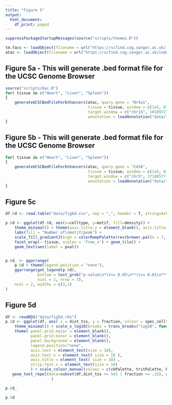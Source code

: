 ```yaml
---
title: "Figure 5"
output:
  html_document:
    df_print: paged
---
```



```r
suppressPackageStartupMessages(source("scripts/themes.R"))

```
```r
tm.facs <- loadObject(filename = url("https://scfind.cog.sanger.ac.uk/indexes/tm_facs.rds"))
atac <- loadObject(filename = url("https://scfind.cog.sanger.ac.uk/indexes/atacseq.rds"))
```

## Figure 5a - This will generate .bed format file for the UCSC Genome Browser
```r
source("scripts/6ac.R")
for( tissue in c("Heart", "Liver", "Spleen"))
{
    generateUCSCBedFileForEnhancers(atac, query.gene = "Nr4a1", 
                                    tissue = tissue, window = c(1e5, 0), 
                                    target.window = c("chr15", 101097277, 101105225 ), 
                                    annotation = loadAnnotation("data/fig6ac.tsv"))
}
```


## Figure 5b - This will generate .bed format file for the UCSC Genome Browser
```r
for( tissue in c("Heart", "Liver", "Spleen"))
{
    generateUCSCBedFileForEnhancers(atac, query.gene = "Cd36", 
                                    tissue = tissue, window = c(1e5, 0), 
                                    target.window = c("chr5", 17188577, 17388756 ), 
                                    annotation = loadAnnotation("data/fig6ac.tsv"))
}
```


## Figure 5c
```r
df.6d <- read.table("data/fig6d.csv", sep = ",", header = T, stringsAsFactors = F)

p.6d <- ggplot(df.6d, aes(x=celltype, y=motif, fill=density)) + 
    theme_minimal() + theme(axis.title.y = element_blank(), axis.title.x = element_blank(), axis.text.x=element_text(hjust = 0, angle = -30),  text = element_text(size = 14), strip.text.x = element_blank(), panel.grid.major = element_blank(), panel.grid.minor = element_blank()) + 
    labs(fill = "Number of\nmotif/peak") +
    scale_fill_gradient2(high = colorRampPalette(rev(brewer.pal(n = 7, name ="RdPu")))(1)) + 
    facet_wrap(~ tissue, scales = 'free_x') + geom_tile() +
    geom_text(aes(label = pval))


p.6d_ <- ggarrange(
    p.6d + theme(legend.position = "none"), 
    ggarrange(get_legend(p.6d),
              bottom = text_grob("p-value\n*\t<= 0.05\n**\t<= 0.01\n***\t<= 0.001"),
              ncol = 1, nrow = 3),
    ncol = 2, widths = c(3,1)
)
```

## Figure 5d
```r
df <- readRDS("data/fig5d.rds")
p.5d <- ggplot(df, aes( x = dist_tss, y = fraction, colour = spec_celltype)) + geom_point(size = 1) +  facet_wrap(~ spec_celltype, ncol = 1) +
    theme_minimal() + scale_x_log10(breaks = trans_breaks("log10", function(x) 10^x), labels = trans_format("log10", math_format(10^.x))) + labs(x = "Distance from TSS (bp)", y = "Fraction of cells") +
    theme( panel.grid.major = element_blank(), 
           panel.grid.minor = element_blank(),
           panel.background = element_blank(),
           legend.position="none",
           axis.text = element_text(size = 18),
           axis.text.x = element_text( size = 18 ),
           axis.title = element_text( size = 18) ,
           strip.text.x = element_text(size = 18)
           ) + scale_colour_manual(values = c(cbPalette, tritPalette, RColorBrewer::brewer.pal(8,colorcode))) +
   geom_text_repel(data=subset(df,dist_tss >= 5e5 | fraction >= .15), aes(dist_tss, fraction, label = key , colour = spec_celltype),color = "black", size = 5, box.padding = unit(2, "lines")
                    )

```


```r
p.6d_
```


```r
p.5d
```
